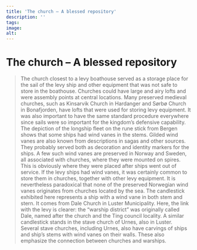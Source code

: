 ```yaml
---
title: 'The church – A blessed repository'
description: ''
tags:
image: 
alt: 
---
```



# The church – A blessed repository

<Blockquote
    quote='“And all the crewmembers are to accompany the sail to the church, and all the rigging.”'
    footer='Land defence section, chapter 14' />

<Spacer height={40}/>
<Container stil="initial side">
    The church closest to a levy boathouse served as a storage place for the sail of the levy ship and other equipment that was not safe to store in the boathouse. Churches could have large and airy lofts and were assembly points at central locations. Many preserved medieval churches, such as Kinsarvik Church in Hardanger and Sørbø Church in Bonafjorden, have lofts that were used for storing levy equipment. It was also important to have the same standard procedure everywhere since sails were so important for the kingdom’s defensive capability. The depiction of the longship fleet on the rune stick from Bergen shows that some ships had wind vanes in the stems. Gilded wind vanes are also known from descriptions in sagas and other sources. They probably served both as decoration and identity markers for the ships. A few such wind vanes are preserved in Norway and Sweden, all associated with churches, where they were mounted on spires. This is obviously where they were placed after ships went out of service. If the levy ships had wind vanes, it was certainly common to store them in churches, together with other levy equipment. It is nevertheless paradoxical that none of the preserved Norwegian wind vanes originates from churches located by the sea. The candlestick exhibited here represents a ship with a wind vane in both stem and stern. It comes from Dale Church in Luster Municipality. Here, the link with the levy is clearer: the “warship district” was originally called Dale, named after the church and the Ting council locality. A similar candlestick stands in the stave church of Urnes, also in Luster. Several stave churches, including Urnes, also have carvings of ships and ship’s stems with wind vanes on their walls. These also emphasize the connection between churches and warships.
</Container>